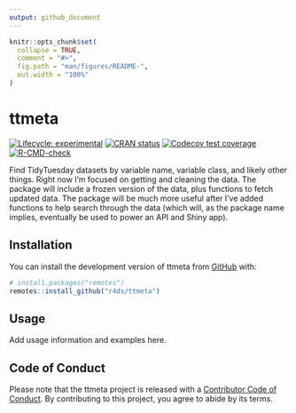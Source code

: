 ```yaml
---
output: github_document
---
```


<!-- README.md is generated from README.Rmd. Please edit that file -->

```r
knitr::opts_chunk$set(
  collapse = TRUE,
  comment = "#>",
  fig.path = "man/figures/README-",
  out.width = "100%"
)
```

# ttmeta

<!-- badges: start -->
[![Lifecycle: experimental](https://img.shields.io/badge/lifecycle-experimental-orange.svg)](https://lifecycle.r-lib.org/articles/stages.html#experimental)
[![CRAN status](https://www.r-pkg.org/badges/version/ttmeta)](https://CRAN.R-project.org/package=ttmeta)
[![Codecov test coverage](https://codecov.io/gh/r4ds/ttmeta/branch/main/graph/badge.svg)](https://app.codecov.io/gh/r4ds/ttmeta?branch=main)
[![R-CMD-check](https://github.com/r4ds/ttmeta/actions/workflows/R-CMD-check.yaml/badge.svg)](https://github.com/r4ds/ttmeta/actions/workflows/R-CMD-check.yaml)
<!-- badges: end -->

Find TidyTuesday datasets by variable name, variable class, and likely other things.
Right now I'm focused on getting and cleaning the data.
The package will include a frozen version of the data, plus functions to fetch updated data.
The package will be much more useful after I've added functions to help search through the data (which will, as the package name implies, eventually be used to power an API and Shiny app).

## Installation

You can install the development version of ttmeta from [GitHub](https://github.com/) with:

``` r
# install.packages("remotes")
remotes::install_github("r4ds/ttmeta")
```

## Usage

Add usage information and examples here.

## Code of Conduct

Please note that the ttmeta project is released with a [Contributor Code of Conduct](https://r4ds.github.io/ttmeta/CODE_OF_CONDUCT.html). By contributing to this project, you agree to abide by its terms.
